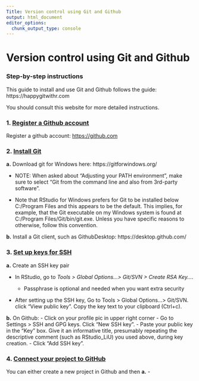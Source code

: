 ```yaml
---
Title: Version control using Git and Github
output: html_document
editor_options: 
  chunk_output_type: console
---
```


# Version control using Git and Github

### Step-by-step instructions

This guide to install and use Git and Github follows the guide: https://happygitwithr.com

You should consult this website for more detailed instructions.

### 1. [Register a Github account](https://happygitwithr.com/github-acct)

Register a github account: [https://github.com](https://github.com/)

### 2. [Install Git](https://happygitwithr.com/install-git)

**a.** Download git for Windows here: https://gitforwindows.org/

-   NOTE: When asked about "Adjusting your PATH environment", make sure to select "Git from the command line and also from 3rd-party software".

-   Note that RStudio for Windows prefers for Git to be installed below C:/Program Files and this appears to be the default. This implies, for example, that the Git executable on my Windows system is found at C:/Program Files/Git/bin/git.exe. Unless you have specific reasons to otherwise, follow this convention.

**b.** Install a Git client, such as GithubDesktop: https://desktop.github.com/

### 3. [Set up keys for SSH](https://happygitwithr.com/ssh-keys#ssh-keys)

**a.** Create an SSH key pair

-   In RStudio, go to *Tools \> Global Options...\> Git/SVN \> Create RSA Key...*.

    -   Passphrase is optional and needed when you want extra security

-   After setting up the SSH key, Go to Tools \> Global Options...\> Git/SVN. click "View public key". Copy the key text to your clipboard (Ctrl+c).

**b.** On Github:
-   Click on your profile pic in upper right corner
-   Go to Settings \> SSH and GPG keys. Click "New SSH key". 
-   Paste your public key in the "Key" box. Give it an informative title, presumably repeating the descriptive comment (such as RStudio_LiU) you used above, during key creation. 
-   Click "Add SSH key".

### 4. [Connect your project to GitHub](https://happygitwithr.com/push-pull-github)
  
You can either create a new project in Github and then 
**a.** 
-   